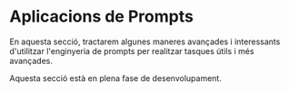 # Aplicacions de Prompts


En aquesta secció, tractarem algunes maneres avançades i interessants d'utilitzar l'enginyeria de prompts per realitzar tasques útils i més avançades.

<Callout emoji="⚠️">
  Aquesta secció està en plena fase de desenvolupament.
</Callout>